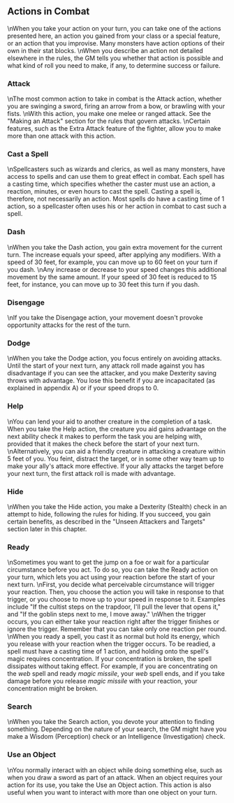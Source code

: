 ## Actions in Combat
\nWhen you take your action on your turn, you can take one of the actions presented here, an action you gained from your class or a special feature, or an action that you improvise. Many monsters have action options of their own in their stat blocks.
\nWhen you describe an action not detailed elsewhere in the rules, the GM tells you whether that action is possible and what kind of roll you need to make, if any, to determine success or failure.

### Attack
\nThe most common action to take in combat is the Attack action, whether you are swinging a sword, firing an arrow from a bow, or brawling with your fists.
\nWith this action, you make one melee or ranged attack. See the \"Making an Attack\" section for the rules that govern attacks.
\nCertain features, such as the Extra Attack feature of the fighter, allow you to make more than one attack with this action.

### Cast a Spell
\nSpellcasters such as wizards and clerics, as well as many monsters, have access to spells and can use them to great effect in combat. Each spell has a casting time, which specifies whether the caster must use an action, a reaction, minutes, or even hours to cast the spell. Casting a spell is, therefore, not necessarily an action. Most spells do have a casting time of 1 action, so a spellcaster often uses his or her action in combat to cast such a spell.

### Dash
\nWhen you take the Dash action, you gain extra movement for the current turn. The increase equals your speed, after applying any modifiers. With a speed of 30 feet, for example, you can move up to 60 feet on your turn if you dash.
\nAny increase or decrease to your speed changes this additional movement by the same amount. If your speed of 30 feet is reduced to 15 feet, for instance, you can move up to 30 feet this turn if you dash.

### Disengage
\nIf you take the Disengage action, your movement doesn't provoke opportunity attacks for the rest of the turn.

### Dodge
\nWhen you take the Dodge action, you focus entirely on avoiding attacks. Until the start of your next turn, any attack roll made against you has disadvantage if you can see the attacker, and you make Dexterity saving throws with advantage. You lose this benefit if you are incapacitated (as explained in appendix A) or if your speed drops to 0.

### Help
\nYou can lend your aid to another creature in the completion of a task. When you take the Help action, the creature you aid gains advantage on the next ability check it makes to perform the task you are helping with, provided that it makes the check before the start of your next turn.
\nAlternatively, you can aid a friendly creature in attacking a creature within 5 feet of you. You feint, distract the target, or in some other way team up to make your ally's attack more effective. If your ally attacks the target before your next turn, the first attack roll is made with advantage.

### Hide
\nWhen you take the Hide action, you make a Dexterity (Stealth) check in an attempt to hide, following the rules for hiding. If you succeed, you gain certain benefits, as described in the \"Unseen Attackers and Targets\" section later in this chapter.

### Ready
\nSometimes you want to get the jump on a foe or wait for a particular circumstance before you act. To do so, you can take the Ready action on your turn, which lets you act using your reaction before the start of your next turn.
\nFirst, you decide what perceivable circumstance will trigger your reaction. Then, you choose the action you will take in response to that trigger, or you choose to move up to your speed in response to it. Examples include \"If the cultist steps on the trapdoor, I'll pull the lever that opens it,\" and \"If the goblin steps next to me, I move away.\"
\nWhen the trigger occurs, you can either take your reaction right after the trigger finishes or ignore the trigger. Remember that you can take only one reaction per round.
\nWhen you ready a spell, you cast it as normal but hold its energy, which you release with your reaction when the trigger occurs. To be readied, a spell must have a casting time of 1 action, and holding onto the spell's magic requires concentration. If your concentration is broken, the spell dissipates without taking effect. For example, if you are concentrating on the *web* spell and ready *magic missile*, your *web* spell ends, and if you take damage before you release *magic missile* with your reaction, your concentration might be broken.

### Search
\nWhen you take the Search action, you devote your attention to finding something. Depending on the nature of your search, the GM might have you make a Wisdom (Perception) check or an Intelligence (Investigation) check.

### Use an Object
\nYou normally interact with an object while doing something else, such as when you draw a sword as part of an attack. When an object requires your action for its use, you take the Use an Object action. This action is also useful when you want to interact with more than one object on your turn.
